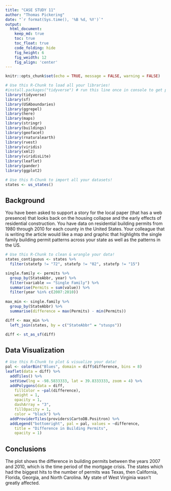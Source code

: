 ---
title: "CASE STUDY 11"
author: "Thomas Pickering"
date: "`r format(Sys.time(), '%B %d, %Y')`"
output:
  html_document:  
    keep_md: true
    toc: true
    toc_float: true
    code_folding: hide
    fig_height: 6
    fig_weidth: 12
    fig_align: 'center'
---

```{r, echo=FALSE}
knitr::opts_chunk$set(echo = TRUE, message = FALSE, warning = FALSE)
```

```{r load_libraries, include=FALSE}
# Use this R-Chunk to load all your libraries!
#install.packages("tidyverse") # run this line once in console to get package
library(tidyverse)
library(sf)
library(USAboundaries)
library(ggrepel)
library(here)
library(maps)
library(stringr)
library(buildings)
library(geofacet)
library(rnaturalearth)
library(rvest)
library(viridis)
library(xml2)
library(viridisLite)
library(leaflet)
library(pander)
library(ggplot2)

```

```{r load_data}
# Use this R-Chunk to import all your datasets!
states <- us_states()
```

## Background

You have been asked to support a story for the local paper (that has a web presence) that looks back on the housing collapse and the early effects of residential construction. You have data on residential building permits from 1980 through 2010 for each county in the United States. Your colleague that is writing the article would like a map and graphic that highlights the single family building permit patterns across your state as well as the patterns in the US.

```{r tidy_data}
# Use this R-Chunk to clean & wrangle your data!
states_contiguous <- states %>%
  filter(statefp != "72", statefp != "02", statefp != "15")

single.family <- permits %>%
  group_by(StateAbbr, year) %>% 
  filter(variable == "Single Family") %>% 
  summarise(Permits = sum(value)) %>% 
  filter(year %in% c(2007:2010))
  
max_min <- single.family %>%
  group_by(StateAbbr) %>%
  summarise(difference = max(Permits) - min(Permits))

diff <- max_min %>% 
  left_join(states, by = c("StateAbbr" = "stusps"))

diff <- st_as_sf(diff)
```

## Data Visualization

```{r plot_data}
# Use this R-Chunk to plot & visualize your data!
pal <- colorBin("Blues", domain = diff$difference, bins = 8)
leaflet(data = diff) %>%
  addTiles() %>%
  setView(lng = -98.5833333, lat = 39.8333333, zoom = 4) %>% 
  addPolygons(data = diff,
    fillColor = ~pal(difference),
    weight = 1,
    opacity = 1,
    dashArray = "3",
    fillOpacity = 1,
    color = "black") %>% 
  addProviderTiles(providers$CartoDB.Positron) %>%
  addLegend("bottomright", pal = pal, values = ~difference,
    title = "Difference in Building Permits",
    opacity = 1)

```

## Conclusions

The plot shows the difference in building permits between the years 2007 and 2010, which is the time period of the mortgage crisis. The states which had the biggest hits to the number of permits was Texas, then California, Florida, Georgia, and North Carolina. My state of West Virginia wasn't greatly affected.
